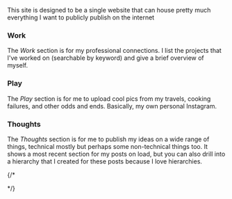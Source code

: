 
<Greeting />

This site is designed to be a single website that can house pretty much everything I want to publicly publish on the internet

### Work
The *Work* section is for my professional connections. I list the projects that I've worked on (searchable by keyword) and give a brief overview of myself.

### Play
The *Play* section is for me to upload cool pics from my travels, cooking failures, and other odds and ends. Basically, my own personal Instagram.

### Thoughts
The *Thoughts* section is for me to publish my ideas on a wide range of things, technical mostly but perhaps some non-technical things too. It shows a most recent section for my posts on load, but you can also drill into a hierarchy that I created for these posts because I love hierarchies.


{/* <Logo src='../logo-dark.svg' color="dark" />

<Logo src={logoDark} color="dark" /> */}

